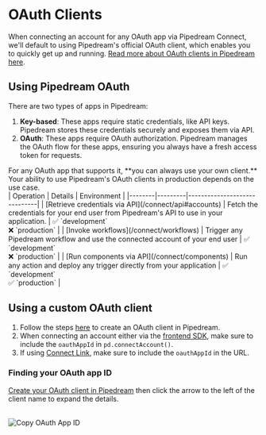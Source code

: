 
# OAuth Clients

When connecting an account for any OAuth app via Pipedream Connect, we'll default to using Pipedream's official OAuth client, which enables you to quickly get up and running. [Read more about OAuth clients in Pipedream here](/connected-accounts/oauth-clients).

## Using Pipedream OAuth

There are two types of apps in Pipedream:

1. **Key-based**: These apps require static credentials, like API keys. Pipedream stores these credentials securely and exposes them via API.
2. **OAuth**: These apps require OAuth authorization. Pipedream manages the OAuth flow for these apps, ensuring you always have a fresh access token for requests.

<Callout type="info">
For any OAuth app that supports it, **you can always use your own client.** Your ability to use Pipedream's OAuth clients in production depends on the use case.
</Callout>

<br />

<div className="highlightHeaderRowTable">
| Operation | Details | Environment |
|--------|---------|------------------------------|
| [Retrieve credentials via API](/connect/api#accounts) | Fetch the credentials for your end user from Pipedream's API to use in your application. | ✅ `development`<br />❌ `production` |
| [Invoke workflows](/connect/workflows) | Trigger any Pipedream workflow and use the connected account of your end user | ✅ `development`<br />❌ `production` |
| [Run components via API](/connect/components) | Run any action and deploy any trigger directly from your application | ✅ `development`<br />✅ `production` |
</div>

## Using a custom OAuth client

1. Follow the steps [here](/connected-accounts/oauth-clients#configuring-custom-oauth-clients) to create an OAuth client in Pipedream.
2. When connecting an account either via the [frontend SDK](/managed-auth/connect/quickstart#use-the-pipedream-sdk-in-your-frontend), make sure to include the `oauthAppId` in `pd.connectAccount()`.
3. If using [Connect Link](/connect/managed-auth/quickstart#or-use-connect-link), make sure to include the `oauthAppId` in the URL.

### Finding your OAuth app ID

[Create your OAuth client in Pipedream](https://pipedream.com/@/accounts/oauth-clients) then click the arrow to the left of the client name to expand the details.

<br />

<Image src="https://res.cloudinary.com/pipedreamin/image/upload/v1730241292/oauth-app-id_umhhqi.png" alt="Copy OAuth App ID" width={650} height={529} />